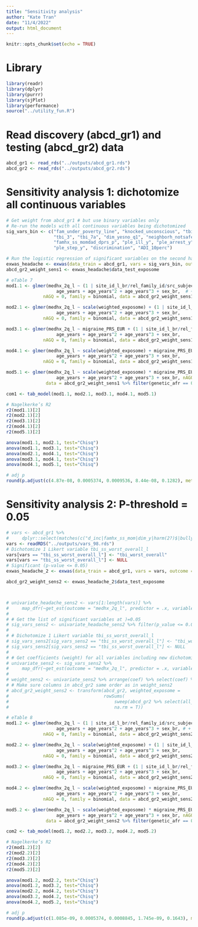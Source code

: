 ```yaml
---
title: "Sensitivity analysis"
author: "Kate Tran"
date: "11/4/2022"
output: html_document
---
```


```r
knitr::opts_chunk$set(echo = TRUE)
```

# Library
```r
library(readr)
library(dplyr)
library(purrr)
library(sjPlot)
library(performance)
source("../utility_fun.R")
```

# Read discovery (abcd_gr1) and testing (abcd_gr2) data
```r
abcd_gr1 <- read_rds("../outputs/abcd_gr1.rds")
abcd_gr2 <- read_rds("../outputs/abcd_gr2.rds")
```

# Sensitivity analysis 1: dichotomize all continuous variables
```r
# Get weight from abcd_gr1 # but use binary variables only
# Re-run the models with all continuous variables being dichotomized
sig_vars_bin <- c("fam_under_poverty_line", "knocked_unconscious", "tbi_worst_overall", "medhx_6i_l", "tbi_1",
                  "tbi_3", "tbi_7a", "dim_yesno_q1", "neighborh_notsafe", "famhx_ss_momdad_alc_p", "famhx_ss_momdad_dg_p",  
                  "famhx_ss_momdad_dprs_p", "ple_ill_y", "ple_arrest_y", "ple_separ_y", "ple_law_y", "ple_jail_y",            
                  "ple_step_y", "discrimination", "ADI_10perc")

# Run the logistic regression of significant variables on the second half of the data
exwas_headache <- exwas(data_train = abcd_gr1, vars = sig_vars_bin, outcome = "medhx_2q_l", data_test = abcd_gr2)
abcd_gr2_weight_sens1 <- exwas_headache$data_test_exposome
```

```r
# eTable 7
mod1.1 <- glmer(medhx_2q_l ~ (1 | site_id_l_br/rel_family_id/src_subject_id) + 
                   age_years + age_years^2 + age_years^3 + sex_br,  # + household_income
              nAGQ = 0, family = binomial, data = abcd_gr2_weight_sens1 %>% filter(genetic_afr == 0)) # EUR ancestry

mod2.1 <- glmer(medhx_2q_l ~ scale(weighted_exposome) + (1 | site_id_l_br/rel_family_id/src_subject_id) + 
                   age_years + age_years^2 + age_years^3 + sex_br, 
              nAGQ = 0, family = binomial, data = abcd_gr2_weight_sens1 %>% filter(genetic_afr == 0)) # EUR ancestry

mod3.1 <- glmer(medhx_2q_l ~ migraine_PRS_EUR + (1 | site_id_l_br/rel_family_id/src_subject_id) + 
                   age_years + age_years^2 + age_years^3 + sex_br, 
              nAGQ = 0, family = binomial, data = abcd_gr2_weight_sens1 %>% filter(genetic_afr == 0))

mod4.1 <- glmer(medhx_2q_l ~ scale(weighted_exposome) + migraine_PRS_EUR + (1 | site_id_l_br/rel_family_id/src_subject_id) + 
                   age_years + age_years^2 + age_years^3 + sex_br, 
              nAGQ = 0, family = binomial, data = abcd_gr2_weight_sens1 %>% filter(genetic_afr == 0))

mod5.1 <- glmer(medhx_2q_l ~ scale(weighted_exposome) * migraine_PRS_EUR + (1 | site_id_l_br/rel_family_id/src_subject_id) + 
                   age_years + age_years^2 + age_years^3 + sex_br, nAGQ = 0, family = binomial, 
               data = abcd_gr2_weight_sens1 %>% filter(genetic_afr == 0))

com1 <- tab_model(mod1.1, mod2.1, mod3.1, mod4.1, mod5.1)

# Nagelkerke’s R2
r2(mod1.1)[2]
r2(mod2.1)[2]
r2(mod3.1)[2]
r2(mod4.1)[2]
r2(mod5.1)[2]

anova(mod1.1, mod2.1, test="Chisq")
anova(mod1.1, mod3.1, test="Chisq")
anova(mod2.1, mod4.1, test="Chisq")
anova(mod3.1, mod4.1, test="Chisq") 
anova(mod4.1, mod5.1, test="Chisq") 

# adj p
round(p.adjust(c(4.87e-08, 0.0005374, 0.0009536, 8.44e-08, 0.1282), method = "fdr"), 3)
```

# Sensitivity analysis 2: P-threshold = 0.05
```r
# vars <- abcd_gr1 %>% 
#     dplyr::select(matches(c("d_inc|famhx_ss_mom|dim_y|harm(2?)$|bully|hood(_?)[^_P]|nsc_|adi.*_[irmp]|pmq|fes_y.*_fc$|crpbi|srpf|macv_y.*fs|ple.*[^fu]_(y|fu_y_bad)$|hx.*[26][ij]|tbi.*_l$|tbi_[123457]|cat$|alcohol$|tobacco$"))) %>% names()
vars <- readRDS("../outputs/vars_98.rds")
# Dichotomize 1 Likert variable tbi_ss_worst_overall_l
vars[vars == "tbi_ss_worst_overall_l"] <- "tbi_worst_overall"
vars[vars == "tbi_ss_worst_overall_l"] <- NULL
# Significant (p-value <= 0.05)
exwas_headache_2 <- exwas(data_train = abcd_gr1, vars = vars, outcome = "medhx_2q_l", data_test = abcd_gr2, conf_int = 0.95, p_cutoff = 0.05)

abcd_gr2_weight_sens2 <- exwas_headache_2$data_test_exposome



# univariate_headache_sens2 <- vars[1:length(vars)] %>%  
#     map_dfr(~get_est(outcome = "medhx_2q_l", predictor = .x, variables = var_headache_0, data = abcd_gr1, estimate = "OR", output = output_sens, conf_int = 0.95))
# 
# # Get the list of significant variables at )=0.05
# sig_vars_sens2 <- univariate_headache_sens2 %>% filter(p_value <= 0.05) %>% select(variable) %>% pull()
# 
# # Dichotomize 1 Likert variable tbi_ss_worst_overall_l
# sig_vars_sens2[sig_vars_sens2 == "tbi_ss_worst_overall_l"] <- "tbi_worst_overall"
# sig_vars_sens2[sig_vars_sens2 == "tbi_ss_worst_overall_l"] <- NULL
# 
# # Get coefficients (weight) for all variables including new dichotomized variables
# univariate_sens2 <- sig_vars_sens2 %>%  
#     map_dfr(~get_est(outcome = "medhx_2q_l", predictor = .x, variables = var_headache_0, data = abcd_gr1, estimate = "coef", output = output_sens, conf_int = 0.95))
# 
# weight_sens2 <- univariate_sens2 %>% arrange(coef) %>% select(coef) %>% pull()
# # Make sure columns in abcd_gr2 same order as in weight_sens2
# abcd_gr2_weight_sens2 <- transform(abcd_gr2, weighted_exposome = 
#                                    rowSums(
#                                        sweep(abcd_gr2 %>% select(all_of(univariate_sens2 %>% arrange(coef) %>% select(variable) %>% pull())), 2, weight_sens2, `*`), 
#                                        na.rm = T))
```

```r
# eTable 8
mod1.2 <- glmer(medhx_2q_l ~ (1 | site_id_l_br/rel_family_id/src_subject_id) + 
                   age_years + age_years^2 + age_years^3 + sex_br, # + household_income
              nAGQ = 0, family = binomial, data = abcd_gr2_weight_sens2 %>% filter(genetic_afr == 0)) # EUR ancestry

mod2.2 <- glmer(medhx_2q_l ~ scale(weighted_exposome) + (1 | site_id_l_br/rel_family_id/src_subject_id) + 
                   age_years + age_years^2 + age_years^3 + sex_br, 
              nAGQ = 0, family = binomial, data = abcd_gr2_weight_sens2 %>% filter(genetic_afr == 0)) # EUR ancestry

mod3.2 <- glmer(medhx_2q_l ~ migraine_PRS_EUR + (1 | site_id_l_br/rel_family_id/src_subject_id) + 
                   age_years + age_years^2 + age_years^3 + sex_br, 
              nAGQ = 0, family = binomial, data = abcd_gr2_weight_sens2 %>% filter(genetic_afr == 0))

mod4.2 <- glmer(medhx_2q_l ~ scale(weighted_exposome) + migraine_PRS_EUR + (1 | site_id_l_br/rel_family_id/src_subject_id) + 
                   age_years + age_years^2 + age_years^3 + sex_br, 
              nAGQ = 0, family = binomial, data = abcd_gr2_weight_sens2 %>% filter(genetic_afr == 0))

mod5.2 <- glmer(medhx_2q_l ~ scale(weighted_exposome) * migraine_PRS_EUR + (1 | site_id_l_br/rel_family_id/src_subject_id) + 
                   age_years + age_years^2 + age_years^3 + sex_br, nAGQ = 0, family = binomial, 
               data = abcd_gr2_weight_sens2 %>% filter(genetic_afr == 0))

com2 <- tab_model(mod1.2, mod2.2, mod3.2, mod4.2, mod5.2)

# Nagelkerke’s R2
r2(mod1.2)[2]
r2(mod2.2)[2]
r2(mod3.2)[2]
r2(mod4.2)[2]
r2(mod5.2)[2]

anova(mod1.2, mod2.2, test="Chisq")
anova(mod1.2, mod3.2, test="Chisq")
anova(mod2.2, mod4.2, test="Chisq")
anova(mod3.2, mod4.2, test="Chisq") 
anova(mod4.2, mod5.2, test="Chisq") 

# adj p
round(p.adjust(c(1.085e-09, 0.0005374, 0.0008845, 1.745e-09, 0.1643), method = "fdr"), 3) 
```






